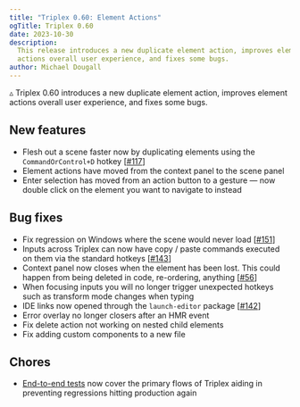 ```yaml
---
title: "Triplex 0.60: Element Actions"
ogTitle: Triplex 0.60
date: 2023-10-30
description:
  This release introduces a new duplicate element action, improves element
  actions overall user experience, and fixes some bugs.
author: Michael Dougall
---
```


▵ Triplex 0.60 introduces a new duplicate element action, improves element
actions overall user experience, and fixes some bugs.

## New features

- Flesh out a scene faster now by duplicating elements using the
  `CommandOrControl+D` hotkey
  [[#117](https://github.com/trytriplex/triplex/issues/117)]
- Element actions have moved from the context panel to the scene panel
- Enter selection has moved from an action button to a gesture — now double
  click on the element you want to navigate to instead

## Bug fixes

- Fix regression on Windows where the scene would never load
  [[#151](https://github.com/trytriplex/triplex/issues/151)]
- Inputs across Triplex can now have copy / paste commands executed on them via
  the standard hotkeys
  [[#143](https://github.com/trytriplex/triplex/issues/143)]
- Context panel now closes when the element has been lost. This could happen
  from being deleted in code, re-ordering, anything
  [[#56](https://github.com/trytriplex/triplex/issues/56)]
- When focusing inputs you will no longer trigger unexpected hotkeys such as
  transform mode changes when typing
- IDE links now opened through the `launch-editor` package
  [[#142](https://github.com/trytriplex/triplex/issues/142)]
- Error overlay no longer closers after an HMR event
- Fix delete action not working on nested child elements
- Fix adding custom components to a new file

## Chores

- [End-to-end tests](https://twitter.com/_douges/status/1718741907315269963) now
  cover the primary flows of Triplex aiding in preventing regressions hitting
  production again
